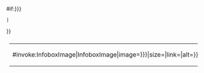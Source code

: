 <table class="messagebox {{{{{|safesubst:}}}#if:{{{plainlinks|}}}|plainlinks}}" style="border: 1px solid {{{border|#AAA}}}; background: {{{bg|ivory}}}; padding: 0.5em; width: 100%;{{{extracss|}}}">
<tr>{{{{{|safesubst:}}}#if:{{{image|{{{2|}}}}}}
 |<td style="vertical-align:{{{valign|middle}}}; padding-left:{{{p-l|1px}}}; padding-right:{{{p-r|0.5em}}};">{{{{{|safesubst:}}}#invoke:InfoboxImage|InfoboxImage|image={{{image|{{{2}}}}}}|size={{{imagesize|25px}}}|link={{{image link|}}}|alt={{{image alt|}}}}}</td>
}}<td>{{{text|{{{1}}}}}}</td></tr>
</table><noinclude>
{{Documentation}}
</noinclude>